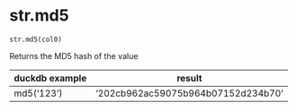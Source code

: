 # str.md5 { #duckops.str.md5 }

`str.md5(col0)`

Returns the MD5 hash of the value

| duckdb example | result |
| -------------- | ------ |
| md5('123') | '202cb962ac59075b964b07152d234b70' |
